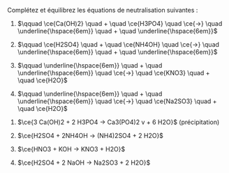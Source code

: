 ::: {.Exercise data-latex=""}

Complétez et équilibrez les équations de neutralisation suivantes :

1. $\qquad \ce{Ca(OH)2} \quad + \quad \ce{H3PO4} \quad \ce{->}  \quad \underline{\hspace{6em}} \quad + \quad \underline{\hspace{6em}}$

2. $\qquad \ce{H2SO4} \quad + \quad \ce{NH4OH} \quad \ce{->}  \quad \underline{\hspace{6em}} \quad + \quad \underline{\hspace{6em}}$

3. $\qquad \underline{\hspace{6em}} \quad + \quad \underline{\hspace{6em}} \quad \ce{->}  \quad \ce{KNO3} \quad + \quad \ce{H2O}$

4. $\qquad \underline{\hspace{6em}} \quad + \quad \underline{\hspace{6em}} \quad \ce{->}  \quad \ce{Na2SO3} \quad + \quad \ce{H2O}$

:::

::: {.Answer data-latex=""}

1. $\ce{3 Ca(OH)2 + 2 H3PO4 -> Ca3(PO4)2 v + 6 H2O}$ (précipitation)

2. $\ce{H2SO4 + 2NH4OH -> (NH4)2SO4 + 2 H2O}$

3. $\ce{HNO3 + KOH -> KNO3 + H2O}$

4. $\ce{H2SO4 + 2 NaOH -> Na2SO3 + 2 H2O}$

:::
